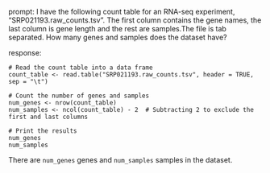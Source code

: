 prompt:
I have the following count table for an RNA-seq experiment, "SRP021193.raw_counts.tsv". The first column contains the gene names, the last column is gene length and the rest are samples.The file is tab separated. How many genes and samples does the dataset have?

response:
```
# Read the count table into a data frame
count_table <- read.table("SRP021193.raw_counts.tsv", header = TRUE, sep = "\t")

# Count the number of genes and samples
num_genes <- nrow(count_table)
num_samples <- ncol(count_table) - 2  # Subtracting 2 to exclude the first and last columns

# Print the results
num_genes
num_samples
```
There are `num_genes` genes and `num_samples` samples in the dataset.
